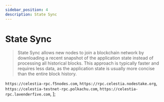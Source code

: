 ```yaml
---
sidebar_position: 4
description: State Sync
---
```


# State Sync

> State Sync allows new nodes to join a blockchain network by downloading a recent snapshot of the application state instead of processing all historical blocks. This approach is typically faster and requires less data, as the application state is usually more concise than the entire block history.



`https://celestia-rpc.f5nodes.com`,
`https://rpc.celestia.nodestake.org`,
`https://celestia-testnet-rpc.polkachu.com`,
`https://celestia-rpc.lavenderfive.com`,
];



<SelectPaste endpoints={endpoints} codeTemplate={stateSync} home={home} binary={binary} tip="Click on any RPC to paste it into the code block." />
